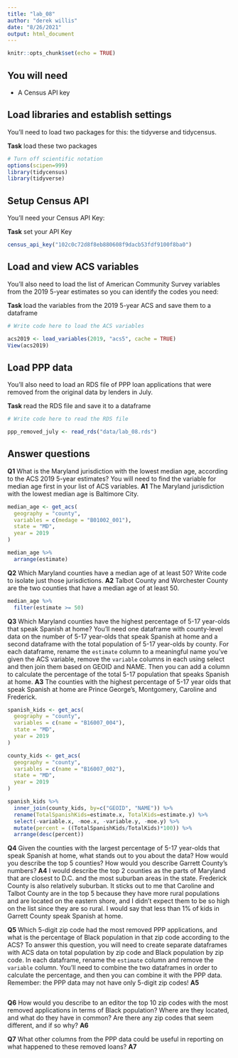 ```yaml
---
title: "lab_08"
author: "derek willis"
date: "8/26/2021"
output: html_document
---
```


```r
knitr::opts_chunk$set(echo = TRUE)
```

## You will need

* A Census API key

## Load libraries and establish settings

You'll need to load two packages for this: the tidyverse and tidycensus.

**Task** load these two packages

```r

# Turn off scientific notation
options(scipen=999)
library(tidycensus)
library(tidyverse)

```

## Setup Census API

You'll need your Census API Key:

**Task** set your API Key

```r

census_api_key("102c0c72d8f8eb880608f9dacb53fdf9100f8ba0")

```

## Load and view ACS variables

You'll also need to load the list of American Community Survey variables from the 2019 5-year estimates so you can identify the codes you need:

**Task** load the variables from the 2019 5-year ACS and save them to a dataframe

```r
# Write code here to load the ACS variables

acs2019 <- load_variables(2019, "acs5", cache = TRUE)
View(acs2019)

```

## Load PPP data

You'll also need to load an RDS file of PPP loan applications that were removed from the original data by lenders in July.

**Task** read the RDS file and save it to a dataframe

```r
# Write code here to read the RDS file

ppp_removed_july <- read_rds("data/lab_08.rds")

```

## Answer questions

**Q1** What is the Maryland jurisdiction with the lowest median age, according to the ACS 2019 5-year estimates? You will need to find the variable for median age first in your list of ACS variables.
**A1** The Maryland jurisdiction with the lowest median age is Baltimore City. 

```r

median_age <- get_acs(
  geography = "county", 
  variables = c(medage = "B01002_001"),
  state = "MD",
  year = 2019
)

median_age %>%
  arrange(estimate)

```

**Q2** Which Maryland counties have a median age of at least 50? Write code to isolate just those jurisdictions.
**A2** Talbot County and Worchester County are the two counties that have a median age of at least 50. 

```r

median_age %>%
  filter(estimate >= 50)

```

**Q3** Which Maryland counties have the highest percentage of 5-17 year-olds that speak Spanish at home? You'll need one dataframe with county-level data on the number of 5-17 year-olds that speak Spanish at home and a second dataframe with the total population of 5-17 year-olds by county. For each dataframe, rename the `estimate` column to a meaningful name you've given the ACS variable, remove the `variable` columns in each using select and then join them based on GEOID and NAME. Then you can add a column to calculate the percentage of the total 5-17 population that speaks Spanish at home.
**A3** The counties with the highest percentage of 5-17 year olds that speak Spanish at home are Prince George's, Montgomery, Caroline and Frederick. 

```r

spanish_kids <- get_acs(
  geography = "county", 
  variables = c(name = "B16007_004"),
  state = "MD",
  year = 2019
)

county_kids <- get_acs(
  geography = "county", 
  variables = c(name = "B16007_002"),
  state = "MD",
  year = 2019
)

spanish_kids %>%
  inner_join(county_kids, by=c("GEOID", "NAME")) %>%
  rename(TotalSpanishKids=estimate.x, TotalKids=estimate.y) %>%
  select(-variable.x, -moe.x, -variable.y, -moe.y) %>%
  mutate(percent = ((TotalSpanishKids/TotalKids)*100)) %>%
  arrange(desc(percent))

```

**Q4** Given the counties with the largest percentage of 5-17 year-olds that speak Spanish at home, what stands out to you about the data? How would you describe the top 5 counties? How would you describe Garrett County's numbers?
**A4** I would describe the top 2 counties as the parts of Maryland that are closest to D.C. and the most suburban areas in the state. Frederick County is also relatively suburban. It sticks out to me that Caroline and Talbot County are in the top 5 because they have more rural populations and are located on the eastern shore, and I didn't expect them to be so high on the list since they are so rural. I would say that less than 1% of kids in Garrett County speak Spanish at home. 

**Q5** Which 5-digit zip code had the most removed PPP applications, and what is the percentage of Black population in that zip code according to the ACS? To answer this question, you will need to create separate dataframes with ACS data on total population by zip code and Black population by zip code. In each dataframe, rename the `estimate` column and remove the `variable` column. You'll need to combine the two dataframes in order to calculate the percentage, and then you can combine it with the PPP data. Remember: the PPP data may not have only 5-digit zip codes!
**A5**

```r
```

**Q6** How would you describe to an editor the top 10 zip codes with the most removed applications in terms of Black population? Where are they located, and what do they have in common? Are there any zip codes that seem different, and if so why?
**A6**

**Q7** What other columns from the PPP data could be useful in reporting on what happened to these removed loans?
**A7**
